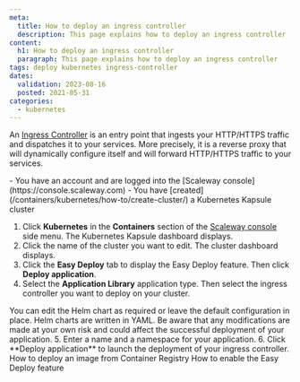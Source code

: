 ```yaml
---
meta:
  title: How to deploy an ingress controller
  description: This page explains how to deploy an ingress controller
content:
  h1: How to deploy an ingress controller
  paragraph: This page explains how to deploy an ingress controller
tags: deploy kubernetes ingress-controller
dates:
  validation: 2023-08-16
  posted: 2021-05-31
categories:
  - kubernetes
---
```


An [Ingress Controller](/containers/kubernetes/concepts/#ingress-controller) is an entry point that ingests your HTTP/HTTPS traffic and dispatches it to your services. More precisely, it is a reverse proxy that will dynamically configure itself and will forward HTTP/HTTPS traffic to your services.

<Macro id="iam-requirements" />

<Message type="requirement">
  - You have an account and are logged into the [Scaleway console](https://console.scaleway.com)
  - You have [created](/containers/kubernetes/how-to/create-cluster/) a Kubernetes Kapsule cluster
</Message>

1. Click **Kubernetes** in the **Containers** section of the [Scaleway console](https://console.scaleway.com) side menu. The Kubernetes Kapsule dashboard displays.
2. Click the name of the cluster you want to edit. The cluster dashboard displays.
3. Click the **Easy Deploy** tab to display the Easy Deploy feature. Then click **Deploy application**.
4. Select the **Application Library** application type. Then select the ingress controller you want to deploy on your cluster.
  <Message type="tip">
    You can edit the Helm chart as required or leave the default configuration in place. Helm charts are written in YAML. Be aware that any modifications are made at your own risk and could affect the successful deployment of your application.
  </Message>
5. Enter a name and a namespace for your application. 
6. Click **Deploy application** to launch the deployment of your ingress controller. 

<Navigation title="See Also">
  <PreviousButton to="/containers/kubernetes/how-to/deploy-image-from-container-registry/">How to deploy an image from Container Registry</PreviousButton>
  <NextButton to="/containers/kubernetes/how-to/enable-easy-deploy/">How to enable the Easy Deploy feature</NextButton>
</Navigation>
